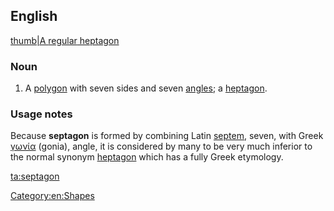 ==English==
[[image:Heptagon.svg|thumb|A [[regular]] heptagon]]
===Noun===

{{en-noun}}

# {{context|proscribed|lang=en}} A [[polygon]] with seven sides and seven [[angle]]s; a [[heptagon]].

===Usage notes===
Because '''septagon''' is formed by combining Latin [[septem]], seven, with Greek [[γωνία]] (gonia), angle, it is considered by many to be very much inferior to the normal synonym [[heptagon]] which has a fully Greek etymology.

[[Category:en:Shapes]]

[[ta:septagon]]